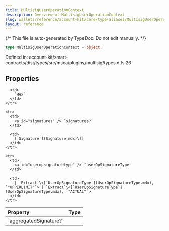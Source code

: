```yaml
---
title: MultisigUserOperationContext
description: Overview of MultisigUserOperationContext
slug: wallets/reference/account-kit/core/type-aliases/MultisigUserOperationContext
layout: reference
---
```


{/* This file is auto-generated by TypeDoc. Do not edit manually. */}

```ts
type MultisigUserOperationContext = object;
```

Defined in: account-kit/smart-contracts/dist/types/src/msca/plugins/multisig/types.d.ts:26

## Properties

<table>
  <thead>
    <tr>
      <th align="left">Property</th>
      <th align="left">Type</th>
    </tr>
  </thead>

  <tbody>
    <tr>
      <td>
        <a id="aggregatedsignature" /> `aggregatedSignature?`
      </td>

      <td>
        `Hex`
      </td>
    </tr>

    <tr>
      <td>
        <a id="signatures" /> `signatures?`
      </td>

      <td>
        [`Signature`](Signature.mdx)\[]
      </td>
    </tr>

    <tr>
      <td>
        <a id="useropsignaturetype" /> `userOpSignatureType`
      </td>

      <td>
        | `Extract`\<[`UserOpSignatureType`](UserOpSignatureType.mdx), `"UPPERLIMIT"`> | `Extract`\<[`UserOpSignatureType`](UserOpSignatureType.mdx), `"ACTUAL"`>
      </td>
    </tr>

  </tbody>
</table>
